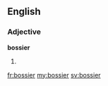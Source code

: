 ==English==

===Adjective===
'''bossier'''

# {{comparative of|bossy}}

[[fr:bossier]]
[[my:bossier]]
[[sv:bossier]]